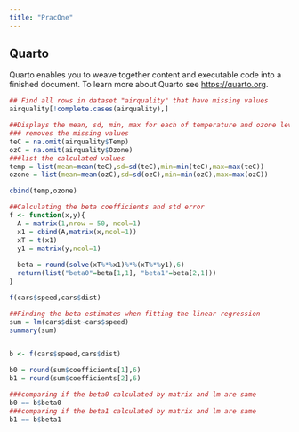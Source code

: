 ```yaml
---
title: "PracOne"
---
```


## Quarto

Quarto enables you to weave together content and executable code into a finished document. To learn more about Quarto see <https://quarto.org>.

```r
## Find all rows in dataset "airquality" that have missing values
airquality[!complete.cases(airquality),]
```

```r
##Displays the mean, sd, min, max for each of temperature and ozone level
### removes the missing values
teC = na.omit(airquality$Temp)
ozC = na.omit(airquality$Ozone)
###list the calculated values
temp = list(mean=mean(teC),sd=sd(teC),min=min(teC),max=max(teC))
ozone = list(mean=mean(ozC),sd=sd(ozC),min=min(ozC),max=max(ozC))

cbind(temp,ozone)

```

```r
##Calculating the beta coefficients and std error
f <- function(x,y){
  A = matrix(1,nrow = 50, ncol=1)
  x1 = cbind(A,matrix(x,ncol=1))
  xT = t(x1)
  y1 = matrix(y,ncol=1)
  
  beta = round(solve(xT%*%x1)%*%(xT%*%y1),6)
  return(list("beta0"=beta[1,1], "beta1"=beta[2,1]))
}

f(cars$speed,cars$dist)
```

```r
##Finding the beta estimates when fitting the linear regression
sum = lm(cars$dist~cars$speed)
summary(sum)


b <- f(cars$speed,cars$dist)

b0 = round(sum$coefficients[1],6)
b1 = round(sum$coefficients[2],6)

###comparing if the beta0 calculated by matrix and lm are same
b0 == b$beta0
###comparing if the beta1 calculated by matrix and lm are same
b1 == b$beta1

```
